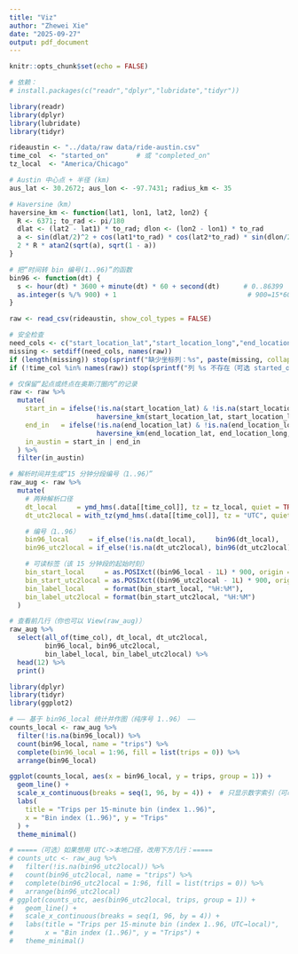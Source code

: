 ```yaml
---
title: "Viz"
author: "Zhewei Xie"
date: "2025-09-27"
output: pdf_document
---
```


```r
knitr::opts_chunk$set(echo = FALSE)
```

```r
# 依赖：
# install.packages(c("readr","dplyr","lubridate","tidyr"))

library(readr)
library(dplyr)
library(lubridate)
library(tidyr)

rideaustin <- "../data/raw data/ride-austin.csv"
time_col  <- "started_on"       # 或 "completed_on"
tz_local  <- "America/Chicago"

# Austin 中心点 + 半径 (km)
aus_lat <- 30.2672; aus_lon <- -97.7431; radius_km <- 35

# Haversine（km）
haversine_km <- function(lat1, lon1, lat2, lon2) {
  R <- 6371; to_rad <- pi/180
  dlat <- (lat2 - lat1) * to_rad; dlon <- (lon2 - lon1) * to_rad
  a <- sin(dlat/2)^2 + cos(lat1*to_rad) * cos(lat2*to_rad) * sin(dlon/2)^2
  2 * R * atan2(sqrt(a), sqrt(1 - a))
}

# 把“时间转 bin 编号(1..96)”的函数
bin96 <- function(dt) {
  s <- hour(dt) * 3600 + minute(dt) * 60 + second(dt)      # 0..86399
  as.integer(s %/% 900) + 1                                 # 900=15*60
}

raw <- read_csv(rideaustin, show_col_types = FALSE)

# 安全检查
need_cols <- c("start_location_lat","start_location_long","end_location_lat","end_location_long")
missing <- setdiff(need_cols, names(raw))
if (length(missing)) stop(sprintf("缺少坐标列：%s", paste(missing, collapse=", ")))
if (!time_col %in% names(raw)) stop(sprintf("列 %s 不存在（可选 started_on/completed_on）。", time_col))

# 仅保留“起点或终点在奥斯汀圈内”的记录
raw <- raw %>%
  mutate(
    start_in = ifelse(!is.na(start_location_lat) & !is.na(start_location_long),
                      haversine_km(start_location_lat, start_location_long, aus_lat, aus_lon) <= radius_km, FALSE),
    end_in   = ifelse(!is.na(end_location_lat) & !is.na(end_location_long),
                      haversine_km(end_location_lat, end_location_long, aus_lat, aus_lon) <= radius_km, FALSE),
    in_austin = start_in | end_in
  ) %>%
  filter(in_austin)

# 解析时间并生成“15 分钟分段编号（1..96）”
raw_aug <- raw %>%
  mutate(
    # 两种解析口径
    dt_local     = ymd_hms(.data[[time_col]], tz = tz_local, quiet = TRUE),
    dt_utc2local = with_tz(ymd_hms(.data[[time_col]], tz = "UTC", quiet = TRUE), tzone = tz_local),

    # 编号（1..96）
    bin96_local     = if_else(!is.na(dt_local),     bin96(dt_local),     NA_integer_),
    bin96_utc2local = if_else(!is.na(dt_utc2local), bin96(dt_utc2local), NA_integer_),

    # 可读标签（该 15 分钟段的起始时刻）
    bin_start_local     = as.POSIXct((bin96_local - 1L) * 900, origin = "1970-01-01", tz = "UTC"),
    bin_start_utc2local = as.POSIXct((bin96_utc2local - 1L) * 900, origin = "1970-01-01", tz = "UTC"),
    bin_label_local     = format(bin_start_local, "%H:%M"),
    bin_label_utc2local = format(bin_start_utc2local, "%H:%M")
  )

# 查看前几行（你也可以 View(raw_aug)）
raw_aug %>%
  select(all_of(time_col), dt_local, dt_utc2local,
         bin96_local, bin96_utc2local,
         bin_label_local, bin_label_utc2local) %>%
  head(12) %>%
  print()

```

```r
library(dplyr)
library(tidyr)
library(ggplot2)

# —— 基于 bin96_local 统计并作图（纯序号 1..96） ——
counts_local <- raw_aug %>%
  filter(!is.na(bin96_local)) %>%
  count(bin96_local, name = "trips") %>%
  complete(bin96_local = 1:96, fill = list(trips = 0)) %>%
  arrange(bin96_local)

ggplot(counts_local, aes(x = bin96_local, y = trips, group = 1)) +
  geom_line() +
  scale_x_continuous(breaks = seq(1, 96, by = 4)) +  # 只显示数字索引（可改 by）
  labs(
    title = "Trips per 15-minute bin (index 1..96)",
    x = "Bin index (1..96)", y = "Trips"
  ) +
  theme_minimal()

# =====（可选）如果想用 UTC->本地口径，改用下方几行：=====
# counts_utc <- raw_aug %>%
#   filter(!is.na(bin96_utc2local)) %>%
#   count(bin96_utc2local, name = "trips") %>%
#   complete(bin96_utc2local = 1:96, fill = list(trips = 0)) %>%
#   arrange(bin96_utc2local)
# ggplot(counts_utc, aes(bin96_utc2local, trips, group = 1)) +
#   geom_line() +
#   scale_x_continuous(breaks = seq(1, 96, by = 4)) +
#   labs(title = "Trips per 15-minute bin (index 1..96, UTC→local)",
#        x = "Bin index (1..96)", y = "Trips") +
#   theme_minimal()

```